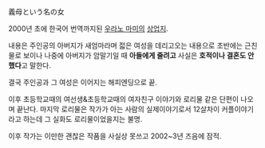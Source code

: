 義母という名の女

2000년 초에 한국어 번역까지된 [[우라노 마미]]의 [[상업지]].

내용은 주인공의 아버지가 새엄마라며 젋은 여성을 데리고오는 내용으로 초반에는 근친물로 보이나 나중에 아버지가 암말기일 때 '''아들에게 줄려고''' 사실은 '''호적이나 결혼도 안했다'''고 말한다.

결국 주인공과 그 여성은 이어지는 해피엔딩으로 끝. 

이후 초등학교때의 여선생&초등학교때의 여자친구 이야기와 로리물 같은 단편이 나오며 끝난다. 마지막 로리물은 작가가 아는 사람의 실제이야기로서 12살차이 커플이야기라고 하는데 그 실화도 로리물이었을지는 불명.

이후 작가는 이만한 괜찮은 작품을 사실상 못쓰고 2002~3년 즈음에 잠적.
